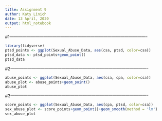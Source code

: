 ---
title: Assignment 9
author: Katy Linich
date: 13 April, 2020
output: html_notebook
---

#1-------------------------------------------------------------------------------------------------
```{r}
library(tidyverse)
ptsd_points <- ggplot(Sexual_Abuse_Data, aes(csa, ptsd, color=csa))
ptsd_data <- ptsd_points+geom_point()
ptsd_data
```

#2-------------------------------------------------------------------------------------------------

```{r}
abuse_points <- ggplot(Sexual_Abuse_Data, aes(csa, cpa, color=csa))
abuse_plot <- abuse_points+geom_point()
abuse_plot
```

#3-------------------------------------------------------------------------------------------------
```{r}
score_points <- ggplot(Sexual_Abuse_Data, aes(cpa, ptsd, color=csa))
sex_abuse_plot <- score_points+geom_point()+geom_smooth(method = 'lm')
sex_abuse_plot
```

